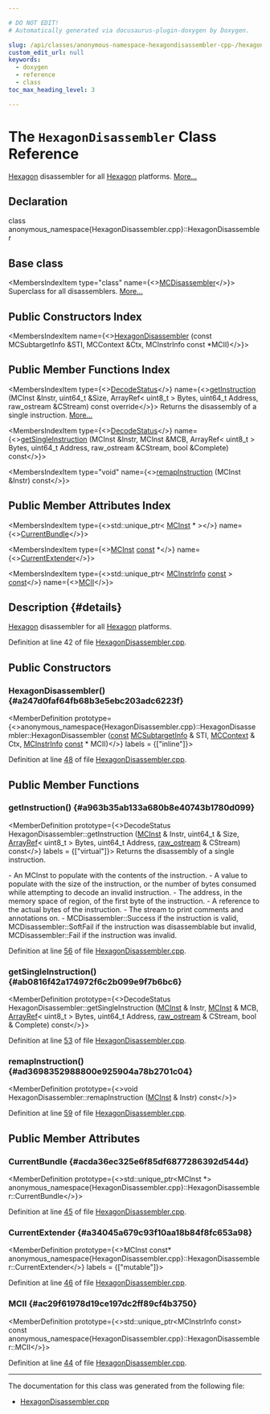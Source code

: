 ```yaml
---

# DO NOT EDIT!
# Automatically generated via docusaurus-plugin-doxygen by Doxygen.

slug: /api/classes/anonymous-namespace-hexagondisassembler-cpp-/hexagondisassembler
custom_edit_url: null
keywords:
  - doxygen
  - reference
  - class
toc_max_heading_level: 3

---
```





# The `HexagonDisassembler` Class Reference

<DoxygenPage pluginConfig={pluginConfig}>

<a href="/docs/api/namespaces/llvm/hexagon">Hexagon</a> disassembler for all <a href="/docs/api/namespaces/llvm/hexagon">Hexagon</a> platforms. <a href="#details">More...</a>

## Declaration

<CodeBlock>class anonymous_namespace{HexagonDisassembler.cpp}::HexagonDisassembler</CodeBlock>

## Base class

<MembersIndex>

<MembersIndexItem
  type="class"
  name={<><a href="/docs/api/classes/llvm/mcdisassembler">MCDisassembler</a></>}>
Superclass for all disassemblers. <a href="/docs/api/classes/llvm/mcdisassembler/#details">More...</a>
</MembersIndexItem>

</MembersIndex>

## Public Constructors Index

<MembersIndex>

<MembersIndexItem
  name={<><a href="#a247d0faf64fb68b3e5ebc203adc6223f">HexagonDisassembler</a> (const MCSubtargetInfo &amp;STI, MCContext &amp;Ctx, MCInstrInfo const &#42;MCII)</>}>
</MembersIndexItem>

</MembersIndex>

## Public Member Functions Index

<MembersIndex>

<MembersIndexItem
  type={<><a href="/docs/api/classes/llvm/mcdisassembler/#a8eb822283e8f3200ca4b2a1ba0174e6a">DecodeStatus</a></>}
  name={<><a href="#a963b35ab133a680b8e40743b1780d099">getInstruction</a> (MCInst &amp;Instr, uint64&#95;t &amp;Size, ArrayRef&lt; uint8&#95;t &gt; Bytes, uint64&#95;t Address, raw&#95;ostream &amp;CStream) const override</>}>
Returns the disassembly of a single instruction. <a href="#a963b35ab133a680b8e40743b1780d099">More...</a>
</MembersIndexItem>

<MembersIndexItem
  type={<><a href="/docs/api/classes/llvm/mcdisassembler/#a8eb822283e8f3200ca4b2a1ba0174e6a">DecodeStatus</a></>}
  name={<><a href="#ab0816f42a174972f6c2b099e9f7b6bc6">getSingleInstruction</a> (MCInst &amp;Instr, MCInst &amp;MCB, ArrayRef&lt; uint8&#95;t &gt; Bytes, uint64&#95;t Address, raw&#95;ostream &amp;CStream, bool &amp;Complete) const</>}>
</MembersIndexItem>

<MembersIndexItem
  type="void"
  name={<><a href="#ad3698352988800e925904a78b2701c04">remapInstruction</a> (MCInst &amp;Instr) const</>}>
</MembersIndexItem>

</MembersIndex>

## Public Member Attributes Index

<MembersIndex>

<MembersIndexItem
  type={<>std::unique&#95;ptr&lt; <a href="/docs/api/classes/llvm/mcinst">MCInst</a> &#42; &gt;</>}
  name={<><a href="#acda36ec325e6f85df6877286392d544d">CurrentBundle</a></>}>
</MembersIndexItem>

<MembersIndexItem
  type={<><a href="/docs/api/classes/llvm/mcinst">MCInst</a> <a href="/docs/api/files/lib/lib/target/lib/target/aarch64/aarch64promoteconstant-cpp/#a90f8350fecae261c25be85d38b451bff">const</a>  &#42;</>}
  name={<><a href="#a34045a679c93f10aa18b84f8fc653a98">CurrentExtender</a></>}>
</MembersIndexItem>

<MembersIndexItem
  type={<>std::unique&#95;ptr&lt; <a href="/docs/api/classes/llvm/mcinstrinfo">MCInstrInfo</a> <a href="/docs/api/files/lib/lib/target/lib/target/aarch64/aarch64promoteconstant-cpp/#a90f8350fecae261c25be85d38b451bff">const</a>  &gt; <a href="/docs/api/files/lib/lib/target/lib/target/aarch64/aarch64promoteconstant-cpp/#a90f8350fecae261c25be85d38b451bff">const</a></>}
  name={<><a href="#ac29f61978d19ce197dc2ff89cf4b3750">MCII</a></>}>
</MembersIndexItem>

</MembersIndex>

## Description {#details}

<a href="/docs/api/namespaces/llvm/hexagon">Hexagon</a> disassembler for all <a href="/docs/api/namespaces/llvm/hexagon">Hexagon</a> platforms.

Definition at line 42 of file <a href="/docs/api/files/lib/lib/target/lib/target/hexagon/lib/target/hexagon/disassembler/hexagondisassembler-cpp">HexagonDisassembler.cpp</a>.

<SectionDefinition>

## Public Constructors

### HexagonDisassembler() {#a247d0faf64fb68b3e5ebc203adc6223f}

<MemberDefinition
  prototype={<>anonymous&#95;namespace&#123;HexagonDisassembler.cpp&#125;::HexagonDisassembler::HexagonDisassembler (<a href="/docs/api/files/lib/lib/target/lib/target/aarch64/aarch64promoteconstant-cpp/#a90f8350fecae261c25be85d38b451bff">const</a> <a href="/docs/api/classes/llvm/mcsubtargetinfo">MCSubtargetInfo</a> &amp; STI, <a href="/docs/api/classes/llvm/mccontext">MCContext</a> &amp; Ctx, <a href="/docs/api/classes/llvm/mcinstrinfo">MCInstrInfo</a> <a href="/docs/api/files/lib/lib/target/lib/target/aarch64/aarch64promoteconstant-cpp/#a90f8350fecae261c25be85d38b451bff">const</a> &#42; MCII)</>}
  labels = {["inline"]}>

Definition at line <a href="/docs/api/files/lib/lib/target/lib/target/hexagon/lib/target/hexagon/disassembler/hexagondisassembler-cpp/#l00048">48</a> of file <a href="/docs/api/files/lib/lib/target/lib/target/hexagon/lib/target/hexagon/disassembler/hexagondisassembler-cpp">HexagonDisassembler.cpp</a>.
</MemberDefinition>

</SectionDefinition>

<SectionDefinition>

## Public Member Functions

### getInstruction() {#a963b35ab133a680b8e40743b1780d099}

<MemberDefinition
  prototype={<>DecodeStatus HexagonDisassembler::getInstruction (<a href="/docs/api/classes/llvm/mcinst">MCInst</a> &amp; Instr, uint64&#95;t &amp; Size, <a href="/docs/api/classes/llvm/arrayref">ArrayRef</a>&lt; uint8&#95;t &gt; Bytes, uint64&#95;t Address, <a href="/docs/api/classes/llvm/raw-ostream">raw&#95;ostream</a> &amp; CStream) const</>}
  labels = {["virtual"]}>
Returns the disassembly of a single instruction.

<ParametersList title="Parameters">
<ParametersListItem name="Instr">- An MCInst to populate with the contents of the instruction.</ParametersListItem>
<ParametersListItem name="Size">- A value to populate with the size of the instruction, or the number of bytes consumed while attempting to decode an invalid instruction.</ParametersListItem>
<ParametersListItem name="Address">- The address, in the memory space of region, of the first byte of the instruction.</ParametersListItem>
<ParametersListItem name="Bytes">- A reference to the actual bytes of the instruction.</ParametersListItem>
<ParametersListItem name="CStream">- The stream to print comments and annotations on.</ParametersListItem>
</ParametersList>

<SectionUser title="Returns">
- MCDisassembler::Success if the instruction is valid, MCDisassembler::SoftFail if the instruction was disassemblable but invalid, MCDisassembler::Fail if the instruction was invalid.
</SectionUser>

Definition at line <a href="/docs/api/files/lib/lib/target/lib/target/hexagon/lib/target/hexagon/disassembler/hexagondisassembler-cpp/#l00056">56</a> of file <a href="/docs/api/files/lib/lib/target/lib/target/hexagon/lib/target/hexagon/disassembler/hexagondisassembler-cpp">HexagonDisassembler.cpp</a>.
</MemberDefinition>

### getSingleInstruction() {#ab0816f42a174972f6c2b099e9f7b6bc6}

<MemberDefinition
  prototype={<>DecodeStatus HexagonDisassembler::getSingleInstruction (<a href="/docs/api/classes/llvm/mcinst">MCInst</a> &amp; Instr, <a href="/docs/api/classes/llvm/mcinst">MCInst</a> &amp; MCB, <a href="/docs/api/classes/llvm/arrayref">ArrayRef</a>&lt; uint8&#95;t &gt; Bytes, uint64&#95;t Address, <a href="/docs/api/classes/llvm/raw-ostream">raw&#95;ostream</a> &amp; CStream, bool &amp; Complete) const</>}>

Definition at line <a href="/docs/api/files/lib/lib/target/lib/target/hexagon/lib/target/hexagon/disassembler/hexagondisassembler-cpp/#l00053">53</a> of file <a href="/docs/api/files/lib/lib/target/lib/target/hexagon/lib/target/hexagon/disassembler/hexagondisassembler-cpp">HexagonDisassembler.cpp</a>.
</MemberDefinition>

### remapInstruction() {#ad3698352988800e925904a78b2701c04}

<MemberDefinition
  prototype={<>void HexagonDisassembler::remapInstruction (<a href="/docs/api/classes/llvm/mcinst">MCInst</a> &amp; Instr) const</>}>

Definition at line <a href="/docs/api/files/lib/lib/target/lib/target/hexagon/lib/target/hexagon/disassembler/hexagondisassembler-cpp/#l00059">59</a> of file <a href="/docs/api/files/lib/lib/target/lib/target/hexagon/lib/target/hexagon/disassembler/hexagondisassembler-cpp">HexagonDisassembler.cpp</a>.
</MemberDefinition>

</SectionDefinition>

<SectionDefinition>

## Public Member Attributes

### CurrentBundle {#acda36ec325e6f85df6877286392d544d}

<MemberDefinition
  prototype={<>std::unique&#95;ptr&lt;MCInst &#42;&gt; anonymous&#95;namespace&#123;HexagonDisassembler.cpp&#125;::HexagonDisassembler::CurrentBundle</>}>

Definition at line <a href="/docs/api/files/lib/lib/target/lib/target/hexagon/lib/target/hexagon/disassembler/hexagondisassembler-cpp/#l00045">45</a> of file <a href="/docs/api/files/lib/lib/target/lib/target/hexagon/lib/target/hexagon/disassembler/hexagondisassembler-cpp">HexagonDisassembler.cpp</a>.
</MemberDefinition>

### CurrentExtender {#a34045a679c93f10aa18b84f8fc653a98}

<MemberDefinition
  prototype={<>MCInst const&#42; anonymous&#95;namespace&#123;HexagonDisassembler.cpp&#125;::HexagonDisassembler::CurrentExtender</>}
  labels = {["mutable"]}>

Definition at line <a href="/docs/api/files/lib/lib/target/lib/target/hexagon/lib/target/hexagon/disassembler/hexagondisassembler-cpp/#l00046">46</a> of file <a href="/docs/api/files/lib/lib/target/lib/target/hexagon/lib/target/hexagon/disassembler/hexagondisassembler-cpp">HexagonDisassembler.cpp</a>.
</MemberDefinition>

### MCII {#ac29f61978d19ce197dc2ff89cf4b3750}

<MemberDefinition
  prototype={<>std::unique&#95;ptr&lt;MCInstrInfo const&gt; const anonymous&#95;namespace&#123;HexagonDisassembler.cpp&#125;::HexagonDisassembler::MCII</>}>

Definition at line <a href="/docs/api/files/lib/lib/target/lib/target/hexagon/lib/target/hexagon/disassembler/hexagondisassembler-cpp/#l00044">44</a> of file <a href="/docs/api/files/lib/lib/target/lib/target/hexagon/lib/target/hexagon/disassembler/hexagondisassembler-cpp">HexagonDisassembler.cpp</a>.
</MemberDefinition>

</SectionDefinition>

<hr/>

The documentation for this class was generated from the following file:

<ul>
<li><a href="/docs/api/files/lib/lib/target/lib/target/hexagon/lib/target/hexagon/disassembler/hexagondisassembler-cpp">HexagonDisassembler.cpp</a></li>
</ul>

</DoxygenPage>
